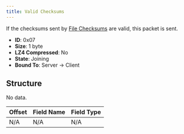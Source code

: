 ```yaml
---
title: Valid Checksums
---
```


If the checksums sent by [File Checksums](06-file-checksums.mdx) are valid, this packet is sent.

- **ID**: 0x07
- **Size**: 1 byte
- **LZ4 Compressed**: No
- **State**: Joining
- **Bound To**: Server -> Client

## Structure

No data.

| Offset | Field Name | Field Type |
|--------|------------|------------|
| N/A    | N/A        | N/A        |


